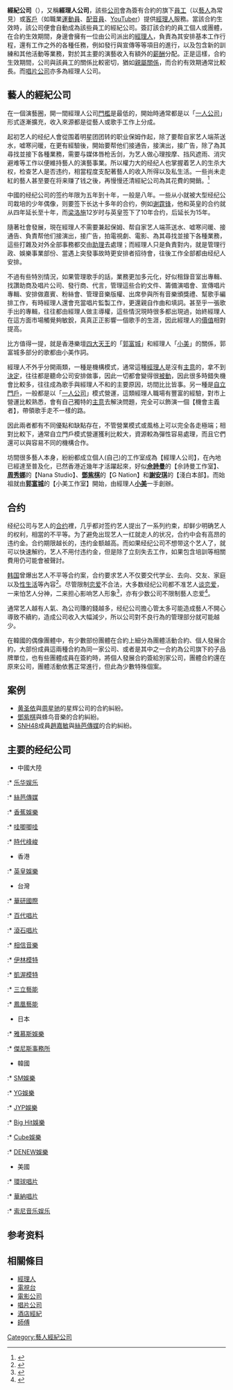 <noinclude>{{wwv}}</noinclude>
'''經紀公司'''（{{lang-en|Management Company}}），又稱'''經理人公司'''，該些[[公司|公司]]會為簽有合約的旗下[[員工|員工]]（以[[藝人|藝人]]為常見）或[[客戶|客戶]]（如職業[[運動員|運動員]]、[[配音員|配音員]]、[[YouTuber|YouTuber]]）提供[[經理人|經理人]]服務。當該合約生效時，該公司便會自動成為該些員工的經紀公司。簽訂該合約的員工個人或團體，在合約生效期間，身邊會擁有一位由公司派出的[[經理人|經理人]]，負責為其安排基本工作行程，還有工作之外的各種任務，例如發行與宣傳等等項目的進行，以及包含新的訓練和其他活動等業務，對於其主要的演藝收入有額外的[[薪酬|薪酬]]分配。正是這樣，合約生效期間，公司與該員工的關係比較密切，猶如[[親屬關係|親屬關係]]，而合約有效期通常比較長。而[[唱片公司|唱片公司]]亦多為經理人公司。

==藝人的經紀公司==
在一個演藝圈，開一間經理人公司[[門檻|門檻]]是最低的，開始時通常都是以「[[一人公司|一人公司]]」形式逐漸擴充，收入來源都是從藝人或歌手工作上分成。

起初艺人的经纪人會從围着明星团团转的职业保姆作起，除了要帮自家艺人端茶送水，嘘寒问暖，在更有經驗後，開始要帮他们接通告，接演出，接广告，除了為其尋找並接下各種業務，需要与媒体唇枪舌剑，为艺人做心理按摩、挡风遮雨、消灾避难等工作以便維持藝人的演藝事業。所以權力大的经纪人也掌握着艺人的生杀大权，检查艺人是否违约，相當程度支配著藝人的收入所得以及私生活。一些尚未走紅的藝人甚至要在将来赚了钱之後，再慢慢还清經紀公司為其花費的開銷。<ref>{{cite video | url=http://www.youtube.com/watch?v=spXmqOi5JUs | title=2012.04.16康熙来了完整版　要舌粲莲花才能当经纪人？！ | time=13:00 | access-date=2013-03-20 | archive-date=2021-01-12 | archive-url=https://web.archive.org/web/20210112075005/https://www.youtube.com/watch?v=spXmqOi5JUs | dead-url=no }}</ref>

中國的经纪公司的签约年限为五年到十年，一般是八年。一些从小就被大型经纪公司栽培的少年偶像，则要签下长达十多年的合约，例如[[谢霆锋|谢霆锋]]，他和英皇的合约就从四年延长至十年，而[[梁洛施|梁洛施]]12岁时与英皇签下了10年合约，后延长为15年。

隨著社會發展，現在經理人不需要兼起保姆、帮自家艺人端茶送水、嘘寒问暖、接通告、負責帮他们接演出，接广告，拍電視劇、電影、為其尋找並接下各種業務，這些打雜及对外全部事務都交由[[助理|助理]]去處理；而經理人只是負責對内，就是管理行政、娛樂事業部份、當遇上突發事故時更安排者招待會，往後工作全部都由经纪人安排。

不過有些特別情況，如果管理歌手的話，業務更加多元化，好似租錄音室出專輯、找讚助商及唱片公司、發行商、代言，管理這些合約文件、籌備演唱會、宣傳唱片專輯、安排做嘉賓、粉絲會、管理音樂版權、出席參與所有音樂頒獎禮、幫歌手編排工作，有時經理人還會充當唱片監製工作，更還親自作曲和填詞。甚至乎一張歌手出的專輯，往往都由經理人做主導權，這些情況現時很多都出現過，始終經理人在這方面市場觸覺夠敏銳，真真正正影響一個歌手的生涯，因此經理人的[[價值|價值]]相對提高。

比方值得一提，就是香港樂壇[[四大天王|四大天王]]的「[[郭富城|郭富城]]」和經理人「[[小美|小美]]」的關係，郭富城多部分的歌都由小美作詞。

經理人不外乎分開兩類，一種是機構模式，通常這種[[經理人|經理人]]是沒有[[主意|主意]]的，拿不到[[決定|決定]]，往往都是聽命公司安排做事，因此一切都會變得很[[被動語態|被動]]，因此很多時錯失機會比較多，往往成為歌手與經理人不和的主要原因，坊間比比皆事。另一種是[[自立門戶|自立門戶]]，一般都是以「[[一人公司|一人公司]]」模式營運，這類經理人職場有豐富的經驗，對市上營運比較熟悉，會有自己獨特的[[主意|主意]]去解決問題，完全可以飾演一個【機會主義者】，帶領歌手走不一樣的路。

因此兩者都有不同優點和缺點存在，不管營業模式或風格上可以完全各走極端；相對比較下，通常自立門戶模式營運獲利比較大，資源較為彈性容易處理，而且它們還可以與容易不同的機構合作。

坊間很多藝人本身，紛紛都成立個人(自己)的工作室成為【經理人公司】，在內地已經達至普及化，已然香港近幾年才活躍起來，好似'''[[佘詩曼|佘詩曼]]'''的【佘詩曼工作室】、'''[[周秀娜|周秀娜]]'''的【Nana Studio】、'''[[鄧紫棋|鄧紫棋]]'''的【G Nation】和'''[[謝安琪|謝安琪]]'''的【淺白本部】。而始祖就由'''[[郭富城|郭富城]]'''的【小美工作室】開始，由經理人'''[[小美_(香港)|小美]]'''一手創辦。

== 合约 ==
经纪公司与艺人的[[合约|合约]]裡，几乎都对签约艺人提出了一系列约束，却鲜少明确艺人的权利，相當的不平等。为了避免出现艺人一红就走人的状况，合约中会有高昂的违约金。合约期限越长的，违约金额越高。而如果经纪公司不想带这个艺人了，就可以快速解约，艺人不用付违约金，但是除了立刻失去工作，如果包含培訓等相關費用仍可能會被聲討。

[[韩国|韩国]]曾爆出艺人不平等合约案，合约要求艺人不仅要交代学业、去向、交友、家庭以及[[性生活|性生活]]等內容<ref>{{cite news | url=http://fashion.ifeng.com/emotion/topic/200908/0813_6791_1300638.shtml | title=女艺人签“奴隶合约” 性生活要上报 | date=2009-08-13 | accessdate=2013-03-20 | archive-date=2014-10-06 | archive-url=https://web.archive.org/web/20141006200637/http://fashion.ifeng.com/emotion/topic/200908/0813_6791_1300638.shtml | dead-url=no }}</ref>。尽管限制[[恋爱|恋爱]]不合法，大多数经纪公司都不准艺人[[拍拖|谈恋爱]]，一来怕艺人分神，二来担心影响艺人形象<ref>{{cite news | url=http://news.xinhuanet.com/ent/2006-05/16/content_4551111.htm | title=金莎抱怨不能恋爱 唱片公司"禁爱令"分等级？ | date=2006-05-16 | accessdate=2013-03-20 }}{{dead link|date=2018年4月 |bot=InternetArchiveBot |fix-attempted=yes }}</ref>，亦有少数公司不限制藝人恋爱<ref>{{cite news | url=http://ent.sina.com.cn/y/2006-09-14/01451246218.html | title=天娱一路开绿灯超女恋爱不受限 被赞合约很人性 | date=2006-09-14 | accessdate=2013-03-20 | archive-date=2014-10-11 | archive-url=https://web.archive.org/web/20141011003731/http://ent.sina.com.cn/y/2006-09-14/01451246218.html | dead-url=no }}</ref>。

通常艺人越有人氣、為公司賺的錢越多，经纪公司擔心管太多可能造成藝人不開心導致不續約，造成公司收入大幅減少，所以公司對不良行為的管理部分就可能越少。

在韓國的偶像團體中，有少數部份團體在合約上細分為團體活動合約、個人發展合約，大部份成員這兩種合約為同一家公司、或者是其中之一合約為公司旗下的子品牌單位，也有些團體成員在簽約時，將個人發展合約簽給別家公司，團體合約還在原來公司，團體活動依舊正常進行，但此為少數特殊個案。

== 案例 ==
* [[黄圣依|黄圣依]]與[[周星驰|周星驰]]的星辉公司的合約糾紛。
* [[鄧紫棋|鄧紫棋]]與蜂鸟音樂的合約糾紛。
* [[SNH48|SNH48]]成員[[趙嘉敏|趙嘉敏]]與[[絲芭傳媒|絲芭傳媒]]的合約糾紛。

== 主要的经纪公司 ==
*中國大陸
:* [[乐华娱乐|乐华娱乐]]
:* [[絲芭傳媒|絲芭傳媒]]
:* [[香蕉計劃|香蕉娛樂]]
:* [[哇唧唧哇|哇唧唧哇]]
:* [[時代峰峻|時代峰峻]]

*香港
:* [[英皇娛樂|英皇娛樂]]

*台灣
:* [[華研國際音樂|華研國際]]
:* [[百代唱片|百代唱片]]
:* [[滾石唱片|滾石唱片]]
:* [[相信音樂|相信音樂]]
:* [[伊林模特兒經紀公司|伊林模特]]
:* [[凱渥模特兒經紀公司|凱渥模特]]
:* [[三立藝能|三立藝能]]
:* [[鳳凰藝能|鳳凰藝能]]

*日本
:* [[Amuse|雅慕斯娛樂]]
:* [[傑尼斯事務所|傑尼斯事務所]]

*韓國
:* [[SM_Entertainment|SM娛樂]]
:* [[YG_Entertainment|YG娛樂]]
:* [[JYP_Entertainment|JYP娛樂]]
:* [[Big_Hit_Entertainment|Big Hit娛樂]]
:* [[Cube娛樂|Cube娛樂]]
:* [[DENEW娛樂|DENEW娛樂]]

*美國
:* [[環球唱片|環球唱片]]
:* [[華納唱片|華納唱片]]
:* [[索尼音乐娱乐|索尼音乐娱乐]]

== 参考资料 ==
{{reflist}}

== 相關條目 ==
* [[經理人|經理人]]
* [[電視台|電視台]]
* [[電影公司|電影公司]]
* [[唱片公司|唱片公司]]
* [[酒店經紀|酒店經紀]]
* [[師傅|師傅]]

[[Category:藝人經紀公司|Category:藝人經紀公司]]